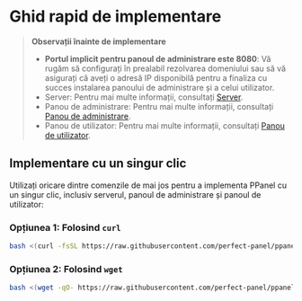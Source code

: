 # Ghid rapid de implementare

> **Observații înainte de implementare**
>
> - **Portul implicit pentru panoul de administrare este 8080**: Vă rugăm să configurați în prealabil rezolvarea domeniului sau să vă asigurați că aveți o adresă IP disponibilă pentru a finaliza cu succes instalarea panoului de administrare și a celui utilizator.
> - Server: Pentru mai multe informații, consultați [Server](/ro-RO/docs/server/config).
> - Panou de administrare: Pentru mai multe informații, consultați [Panou de administrare](/ro-RO/docs/admin/config).
> - Panou de utilizator: Pentru mai multe informații, consultați [Panou de utilizator](/ro-RO/docs/user/config).

## Implementare cu un singur clic

Utilizați oricare dintre comenzile de mai jos pentru a implementa PPanel cu un singur clic, inclusiv serverul, panoul de administrare și panoul de utilizator:

### Opțiunea 1: Folosind `curl`

```bash
bash <(curl -fsSL https://raw.githubusercontent.com/perfect-panel/ppanel-script/refs/heads/main/install.sh)
```

### Opțiunea 2: Folosind `wget`

```bash
bash <(wget -qO- https://raw.githubusercontent.com/perfect-panel/ppanel-script/refs/heads/main/install.sh)
```



<Giscus />
